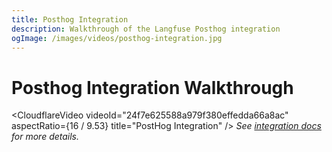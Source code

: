 ```yaml
---
title: Posthog Integration
description: Walkthrough of the Langfuse Posthog integration
ogImage: /images/videos/posthog-integration.jpg
---
```


# Posthog Integration Walkthrough

<CloudflareVideo
  videoId="24f7e625588a979f380effedda66a8ac"
  aspectRatio={16 / 9.53}
  title="PostHog Integration"
/>
<span>
  _See [integration docs](/integrations/analytics/posthog) for more details._
</span>
